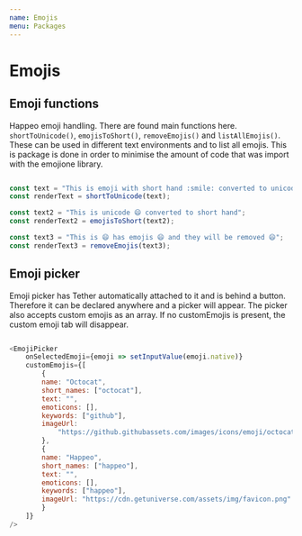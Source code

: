 ```yaml
---
name: Emojis
menu: Packages
---
```



# Emojis

<PackageMetadata pkg={pkg}/>

## Emoji functions

Happeo emoji handling. There are found main functions here. `shortToUnicode()`, `emojisToShort()`, `removeEmojis()` and `listAllEmojis()`. 
These can be used in different text environments and to list all emojis. This is package is done in order to minimise the amount of code that
was import with the emojione library.

```js

const text = "This is emoji with short hand :smile: converted to unicode";
const renderText = shortToUnicode(text);

const text2 = "This is unicode 😄 converted to short hand";
const renderText2 = emojisToShort(text2);

const text3 = "This is 😄 has emojis 😄 and they will be removed 😄";
const renderText3 = removeEmojis(text3);

```
<Playground>
    <EmojiExample />
</Playground>

## Emoji picker

Emoji picker has Tether automatically attached to it and is behind a button. Therefore it can be declared anywhere and a picker will appear.
The picker also accepts custom emojis as an array. If no customEmojis is present, the custom emoji tab will disappear.

```js

<EmojiPicker
    onSelectedEmoji={emoji => setInputValue(emoji.native)}
    customEmojis={[
        {
        name: "Octocat",
        short_names: ["octocat"],
        text: "",
        emoticons: [],
        keywords: ["github"],
        imageUrl:
            "https://github.githubassets.com/images/icons/emoji/octocat.png"
        },
        {
        name: "Happeo",
        short_names: ["happeo"],
        text: "",
        emoticons: [],
        keywords: ["happeo"],
        imageUrl: "https://cdn.getuniverse.com/assets/img/favicon.png"
        }
    ]}
/>

```

<Playground>
    <EmojiPickerExample />
</Playground>


<Props of={EmojiPicker} />


